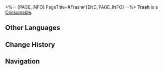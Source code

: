<%-- [PAGE_INFO]
PageTitle=#Trash#
[END_PAGE_INFO] --%>
{{Item Infobox
|id          = 408001
|image       = Item Trash.png
|type        = Consumable
|invCategory = Consumables
|rarity      = 1
|effect      = Upon use, immediately causes a single ally to lose HP equal to 15% of their Max HP.
|description = Worthless trash.<br />Better carry some with you.
|source1     = [[Found in destructible objects in Jarilo-VI]]
}}
{{Description|''"Some say that in the deep retreats of the cosmos, an invisible portal will open to those carrying a piece of junk."''}}
'''Trash''' is a [[Consumable]].

==Other Languages==
{{Other Languages
|en   = Trash
|zhs  = 垃圾
|zht  = 垃圾
|ja   = ゴミ
|ko   = 쓰레기
|es   = Basura
|fr   = Ordures
|ru   = Мусор
|th   = Trash
|vi   = Rác
|de   = Müll
|id   = Trash
|pt   = Lixo
}}

==Change History==
{{Change History|2.0}}

==Navigation==
{{Consumable Navbox}}